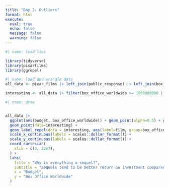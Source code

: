 ```yaml
---
title: "Day 7: Outliers"
format: html
execute:
  eval: true
  echo: false
  message: false
  warning: false
---
```



```r
#| name: load libs

library(tidyverse)
library(pixarfilms)
library(ggrepel)

```


```r
#| name: load and wrangle data
all_data <- pixar_films |> left_join(public_response) |> left_join(box_office)

interesting <- all_data |> filter(box_office_worldwide >= 1000000000 | film == "Soul")
```


```r
#| name: draw


all_data |> 
  ggplot(aes(budget, box_office_worldwide)) + geom_point(alpha=0.5) + geom_smooth(method = "lm") +
  geom_point(data=interesting) +
  geom_label_repel(data = interesting, aes(label=film, group=box_office_worldwide)) +
  scale_x_continuous(labels = scales::dollar_format()) +
  scale_y_continuous(labels = scales::dollar_format()) +
  coord_cartesian(
    xlim = c(0, 22e7),
  ) +
  labs(
    title = "Why is everything a sequel?",
    subtitle = "Sequels tend to be better return on investment compared to original ideas",
    x = "Budget",
    y = "Box Office Worldwide"
  )
```